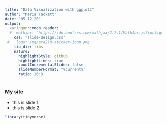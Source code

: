 ```yaml
---
title: "Data Visualization with ggplot2"
author: "Maria Tackett"
date: "05.12.20"
output:
  xaringan::moon_reader:
  #  mathjax: "https://cdn.bootcss.com/mathjax/2.7.1/MathJax.js?config=TeX-MML-AM_HTMLorMML"
    css: "slide-design.css"
 #   logo: img/sta210-sticker-icon.png
    lib_dir: libs
    nature:
      highlightStyle: github
      highlightLines: true
      countIncrementalSlides: false
      slideNumberFormat: "%current%"
      ratio: 16:9
---
```


### My site

- this is slide 1
- this is slide 2


```r
library(tidyverse)
```

